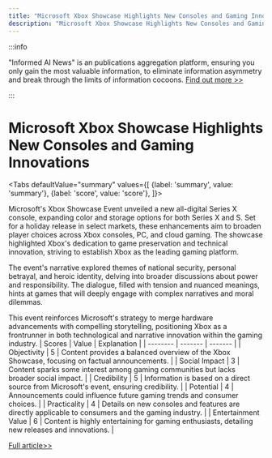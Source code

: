 ```yaml
---
title: "Microsoft Xbox Showcase Highlights New Consoles and Gaming Innovations"
description: "Microsoft Xbox Showcase Highlights New Consoles and Gaming Innovations"
---
```



:::info

"Informed AI News" is an publications aggregation platform, ensuring you only gain the most valuable information, to eliminate information asymmetry and break through the limits of information cocoons.  [Find out more >>](/)

:::

# Microsoft Xbox Showcase Highlights New Consoles and Gaming Innovations


<Tabs
	defaultValue="summary"
	values={[
	{label: 'summary', value: 'summary'},
	{label: 'score', value: 'score'},
]}>
<TabItem value="summary">


Microsoft's Xbox Showcase Event unveiled a new all-digital Series X console, expanding color and storage options for both Series X and S. Set for a holiday release in select markets, these enhancements aim to broaden player choices across Xbox consoles, PC, and cloud gaming. The showcase highlighted Xbox's dedication to game preservation and technical innovation, striving to establish Xbox as the leading gaming platform.

The event's narrative explored themes of national security, personal betrayal, and heroic identity, delving into broader discussions about power and responsibility. The dialogue, filled with tension and nuanced meanings, hints at games that will deeply engage with complex narratives and moral dilemmas.

This event reinforces Microsoft's strategy to merge hardware advancements with compelling storytelling, positioning Xbox as a frontrunner in both technological and narrative innovation within the gaming industry.
</TabItem>
<TabItem value="score">
	| Scores     | Value   | Explanation |
	| -------- | ------- | ------- |
	| Objectivity  | 5    | Content provides a balanced overview of the Xbox Showcase, focusing on factual announcements.    |
	| Social Impact | 3     | Content sparks some interest among gaming communities but lacks broader social impact.    |
	| Credibility    | 5    | Information is based on a direct source from Microsoft's event, ensuring credibility.    |
	| Potential    | 4    | Announcements could influence future gaming trends and consumer choices.    |
	| Practicality    | 4    | Details on new consoles and features are directly applicable to consumers and the gaming industry.    |
	| Entertainment Value    | 6    | Content is highly entertaining for gaming enthusiasts, detailing new releases and innovations.    |
</TabItem>
</Tabs>

[Full article>>](https://www.cnet.com/videos/everything-announced-at-microsofts-xbox-showcase-event/#ftag=CAD590a51e)
